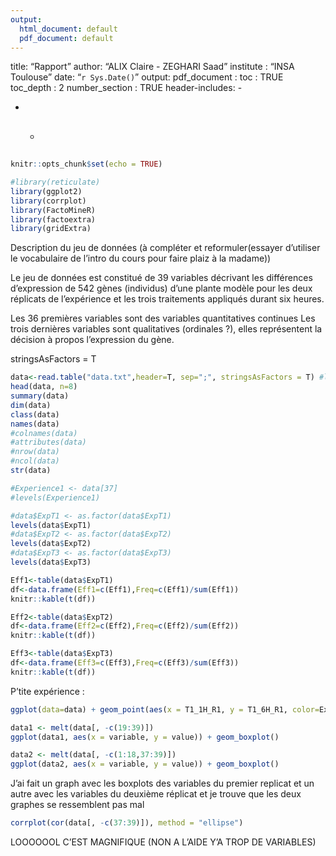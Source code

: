 ```yaml
---
output:
  html_document: default
  pdf_document: default
---
```

title: "Rapport"
author: "ALIX Claire - ZEGHARI Saad"
institute : "INSA Toulouse"
date: "`r Sys.Date()`"
output: 
  pdf_document :
    toc : TRUE
    toc_depth : 2
    number_section : TRUE
header-includes:
   - \usepackage{dsfont}
   - \usepackage{color}
   - \newcommand{\1}{\mathds{1}}
---

```r
knitr::opts_chunk$set(echo = TRUE)

#library(reticulate)
library(ggplot2)
library(corrplot)
library(FactoMineR)
library(factoextra)
library(gridExtra)
```
Description du jeu de données (à compléter et reformuler(essayer d'utiliser le vocabulaire de l'intro du cours pour faire plaiz à la madame))

Le jeu de données est constitué de 39 variables décrivant les différences d'expression de 542 gènes (individus) d'une plante modèle pour les deux réplicats de l'expérience et les trois traitements appliqués durant six heures.

Les 36 premières variables sont des variables quantitatives continues Les trois dernières variables sont qualitatives (ordinales ?), elles représentent la décision à propos l'expression du gène.

stringsAsFactors = T
```r
data<-read.table("data.txt",header=T, sep=";", stringsAsFactors = T) #le dernier ça met les trois dernières variables en factors
head(data, n=8)
summary(data)
dim(data)
class(data)
names(data)
#colnames(data)
#attributes(data)
#nrow(data)
#ncol(data)
str(data)
```


```r
#Experience1 <- data[37]
#levels(Experience1)

#data$ExpT1 <- as.factor(data$ExpT1)
levels(data$ExpT1)
#data$ExpT2 <- as.factor(data$ExpT2)
levels(data$ExpT2)
#data$ExpT3 <- as.factor(data$ExpT3)
levels(data$ExpT3)
```

```r
Eff1<-table(data$ExpT1)
df<-data.frame(Eff1=c(Eff1),Freq=c(Eff1)/sum(Eff1))
knitr::kable(t(df))

Eff2<-table(data$ExpT2)
df<-data.frame(Eff2=c(Eff2),Freq=c(Eff2)/sum(Eff2))
knitr::kable(t(df))

Eff3<-table(data$ExpT3)
df<-data.frame(Eff3=c(Eff3),Freq=c(Eff3)/sum(Eff3))
knitr::kable(t(df))

```

P'tite expérience :
```r
ggplot(data=data) + geom_point(aes(x = T1_1H_R1, y = T1_6H_R1, color=ExpT1))
```

```r
data1 <- melt(data[, -c(19:39)])
ggplot(data1, aes(x = variable, y = value)) + geom_boxplot()

data2 <- melt(data[, -c(1:18,37:39)])
ggplot(data2, aes(x = variable, y = value)) + geom_boxplot()
```
J'ai fait un graph avec les boxplots des variables du premier replicat et un autre avec les variables du deuxième réplicat et je trouve que les deux graphes se ressemblent pas mal
```r
corrplot(cor(data[, -c(37:39)]), method = "ellipse")
```
LOOOOOOL C'EST MAGNIFIQUE (NON A L'AIDE Y'A TROP DE VARIABLES)
